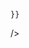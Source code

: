 
<Meta title="Colors" />

<ColorPalette>
  <ColorItem
    title="Text"
    subtitle="Text colors"
    colors={{ 'Primary: brown': 'hsl(29, 32%, 18%)', 'Secondary: brown-800': 'hsl(29, 29%, 35%)', 'White: white': 'hsl(0, 0%, 100%)' }}
  />
  <ColorItem 
    title="Action" 
    subtitle="" 
    colors={{ 'Primary: yellow': 'hsl(44, 100%, 67%)', 'Text: orange-600': 'hsl(21, 82%, 47%)', 'Focus: brown-700': 'hsl(29, 29%, 67%)', 'Focus Fill: brown-600': 'hsl(29, 48%, 86%)' }} 
  />
  <ColorItem 
    title="Highlight" 
    subtitle="" 
    colors={{ 'Color fill: brown-400': 'hsl(27, 52%, 96%)', 'Color stroke: brown-600': 'hsl(29, 48%, 86%)', 'Neutral fill: white': 'hsl(0, 0%, 100%)', 'Neutral stroke, Divider: brown-400': 'hsl(27, 52%, 96%)' }} 
  />
  <ColorItem
    title="Background"
    subtitle=""
    colors={{
      'White: white': 'hsl(0, 0%, 100%)',
      'Base: brown-400': 'hsl(27, 52%, 96%)',
      'Illustration Stroke: brown-500': 'hsl(29, 61%, 90%)',
    }}
  />
  <ColorItem
    title="Icon"
    subtitle=""
    colors={{
      'Fill 1: brown-500': 'hsl(29, 61%, 90%)',
      'Fill 2: orange-500': 'hsl(21, 100%, 73%)',
      'Fill 3: yellow-500': 'hsl(44, 100%, 81%)',
      'Dark stroke: brown': 'hsl(29, 32%, 18%)'
    }}
  />
   <ColorItem
    title="State"
    subtitle=""
    colors={{
      'Disabled-fill: gray-100': 'hsl(29, 14%, 89%)',
      'Disabled: gray': 'hsl(30, 3%, 47%)',
      'Success fill: green-100': 'hsl(85, 60%, 88%)',
      'Success: green': 'hsl(147, 94%, 24%)',
      'Error fill: red-100': 'hsl(0, 93%, 94%)',
    }}
  />
  <ColorItem
    title=""
    subtitle=""
    colors={{
      'Error: red': 'hsl(0, 74%, 42%)',
      'Warning fill: orange-100': 'hsl(34, 100%, 92%)',
      'Warning: orange': 'hsl(17, 88%, 40%)',
      'Info fill: blue-100': 'hsl(202, 68%, 91%)',
      'Info: blue': 'hsl(200, 90%, 32%)',
    }}
  />
  <ColorItem
    title="Special"
    subtitle=""
    colors={{
      'Blue (male): blue-500': 'hsl(200, 42%, 56%)',
      'Magenta (female): magenta': 'hsl(322, 38%, 71%)',
      'Shade: shade': 'hsla(26, 42%, 7%, 0.5)',
      
    }}
  />

</ColorPalette>
